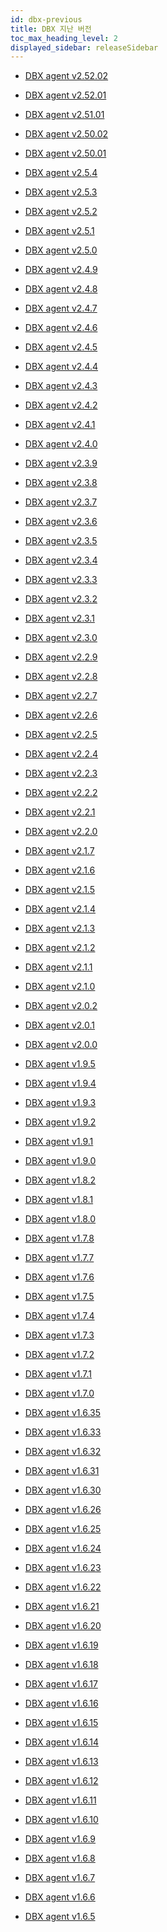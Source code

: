 ```yaml
---
id: dbx-previous
title: DBX 지난 버전
toc_max_heading_level: 2
displayed_sidebar: releaseSidebar
---
```


* [DBX agent v2.52.02](dbx-2_52_02)

* [DBX agent v2.52.01](dbx-2_52_01)

* [DBX agent v2.51.01](dbx-2_51_01)

* [DBX agent v2.50.02](dbx-2_50_02)

* [DBX agent v2.50.01](dbx-2_50_01)

* [DBX agent v2.5.4](dbx-2_5_4)

* [DBX agent v2.5.3](dbx-2_5_3)

* [DBX agent v2.5.2](dbx-2_5_2)

* [DBX agent v2.5.1](dbx-2_5_1)

* [DBX agent v2.5.0](dbx-2_5_0)

* [DBX agent v2.4.9](dbx-2_4_9)

* [DBX agent v2.4.8](dbx-2_4_8)

* [DBX agent v2.4.7](dbx-2_4_7)

* [DBX agent v2.4.6](dbx-2_4_6)

* [DBX agent v2.4.5](dbx-2_4_5)

* [DBX agent v2.4.4](dbx-2_4_4)

* [DBX agent v2.4.3](dbx-2_4_3)

* [DBX agent v2.4.2](dbx-2_4_2)

* [DBX agent v2.4.1](dbx-2_4_1)

* [DBX agent v2.4.0](dbx-2_4_0)

* [DBX agent v2.3.9](dbx-2_3_9)

* [DBX agent v2.3.8](dbx-2_3_8)

* [DBX agent v2.3.7](dbx-2_3_7)

* [DBX agent v2.3.6](dbx-2_3_6)

* [DBX agent v2.3.5](dbx-2_3_5)

* [DBX agent v2.3.4](dbx-2_3_4)

* [DBX agent v2.3.3](dbx-2_3_3)

* [DBX agent v2.3.2](dbx-2_3_2)

* [DBX agent v2.3.1](dbx-2_3_1)

* [DBX agent v2.3.0](dbx-2_3_0)

* [DBX agent v2.2.9](dbx-2_2_9)

* [DBX agent v2.2.8](dbx-2_2_8)

* [DBX agent v2.2.7](dbx-2_2_7)

* [DBX agent v2.2.6](dbx-2_2_6)

* [DBX agent v2.2.5](dbx-2_2_5)

* [DBX agent v2.2.4](dbx-2_2_4)

* [DBX agent v2.2.3](dbx-2_2_3)

* [DBX agent v2.2.2](dbx-2_2_2)

* [DBX agent v2.2.1](dbx-2_2_1)

* [DBX agent v2.2.0](dbx-2_2_0)

* [DBX agent v2.1.7](dbx-2_1_7)

* [DBX agent v2.1.6](dbx-2_1_6)

* [DBX agent v2.1.5](dbx-2_1_5)

* [DBX agent v2.1.4](dbx-2_1_4)

* [DBX agent v2.1.3](dbx-2_1_3)

* [DBX agent v2.1.2](dbx-2_1_2)

* [DBX agent v2.1.1](dbx-2_1_1)

* [DBX agent v2.1.0](dbx-2_1_0)

* [DBX agent v2.0.2](dbx-2_0_2)

* [DBX agent v2.0.1](dbx-2_0_1)

* [DBX agent v2.0.0](dbx-2_0_0)

* [DBX agent v1.9.5](dbx-1_9_5)

* [DBX agent v1.9.4](dbx-1_9_4)

* [DBX agent v1.9.3](dbx-1_9_3)

* [DBX agent v1.9.2](dbx-1_9_2)

* [DBX agent v1.9.1](dbx-1_9_1)

* [DBX agent v1.9.0](dbx-1_9_0)

* [DBX agent v1.8.2](dbx-1_8_2)

* [DBX agent v1.8.1](dbx-1_8_1)

* [DBX agent v1.8.0](dbx-1_8_0)

* [DBX agent v1.7.8](dbx-1_7_8)

* [DBX agent v1.7.7](dbx-1_7_7)

* [DBX agent v1.7.6](dbx-1_7_6)

* [DBX agent v1.7.5](dbx-1_7_5)

* [DBX agent v1.7.4](dbx-1_7_4)

* [DBX agent v1.7.3](dbx-1_7_3)

* [DBX agent v1.7.2](dbx-1_7_2)

* [DBX agent v1.7.1](dbx-1_7_1)

* [DBX agent v1.7.0](dbx-1_7_0)

* [DBX agent v1.6.35](dbx-1_6_35)

* [DBX agent v1.6.33](dbx-1_6_33)

* [DBX agent v1.6.32](dbx-1_6_32)

* [DBX agent v1.6.31](dbx-1_6_31)

* [DBX agent v1.6.30](dbx-1_6_30)

* [DBX agent v1.6.26](dbx-1_6_26)

* [DBX agent v1.6.25](dbx-1_6_25)

* [DBX agent v1.6.24](dbx-1_6_24)

* [DBX agent v1.6.23](dbx-1_6_23)

* [DBX agent v1.6.22](dbx-1_6_22)

* [DBX agent v1.6.21](dbx-1_6_21)

* [DBX agent v1.6.20](dbx-1_6_20)

* [DBX agent v1.6.19](dbx-1_6_19)

* [DBX agent v1.6.18](dbx-1_6_18)

* [DBX agent v1.6.17](dbx-1_6_17)

* [DBX agent v1.6.16](dbx-1_6_16)

* [DBX agent v1.6.15](dbx-1_6_15)

* [DBX agent v1.6.14](dbx-1_6_14)

* [DBX agent v1.6.13](dbx-1_6_13)

* [DBX agent v1.6.12](dbx-1_6_12)

* [DBX agent v1.6.11](dbx-1_6_11)

* [DBX agent v1.6.10](dbx-1_6_10)

* [DBX agent v1.6.9](dbx-1_6_9)

* [DBX agent v1.6.8](dbx-1_6_8)

* [DBX agent v1.6.7](dbx-1_6_7)

* [DBX agent v1.6.6](dbx-1_6_6)

* [DBX agent v1.6.5](dbx-1_6_5)